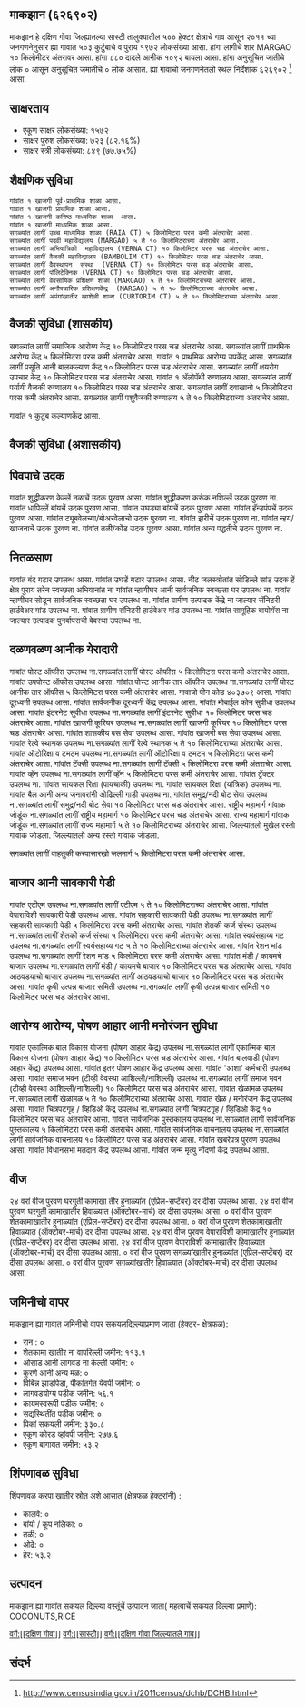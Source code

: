 {{माहितीचौकट भारतीय न्यायक्षेत्र
|प्रकार = गांव
|जनगणना २०११_स्थलनिर्देशांक=626902
|थळावें_नांव=माकझान
|तालुका_नांव=सास्टी
|जिल्लो_नांव=दक्षिण गोवा
|राज्य_नांव=गोंय
|विभाग=
|जिल्लो=[[दक्षिण गोवा]]
|तालुका_नांवां=[[सास्टी]]
|लागींचे_शार=[[MARGAO]]
|अक्षांश=
|रेखांश=
|शोधक_स्थान=right
|क्षेत्रफळ_एकूण=5.00
|समुद्र तळा पसून उंची=
|लोकसंख्या_एकूण=1972
|लोकसंख्या_वर्स=2011
|लोकसंख्या_घनत्व=394
|लोकसंख्या_पुरुश=880
|लोकसंख्या_स्त्री=1092
|लिंग_गुणोत्तर=1240
|अधिकृत_भास=[[कोंकणी, मराठी]]
}}

== माकझान (६२६९०२) ==

माकझान हे दक्षिण गोवा जिल्ह्यातल्या सास्टी तालुक्यातील ५०० हेक्टर क्षेत्राचे गाव आसून २०११ च्या जनगणनेनुसार ह्या गावात ५०३ कुटुंबाचे व पुराय १९७२ लोकसंख्या आसा. हांगा लागीचे शार MARGAO १० किलोमीटर अंतरावर आसा. हांगा ८८० दादले आनीक १०९२ बायला आसा. हांगा अनुसूचित जातीचे लोक ० आसून अनुसूचित जमातीचे ० लोक आसात. ह्या गावाचो जनगणनेतलो स्थल निर्देशांक ६२६९०२  <ref>http://www.censusindia.gov.in/2011census/dchb/DCHB.html</ref> आसा.


== साक्षरताय ==  
* एकूण साक्षर लोकसंख्या: १५७२
* साक्षर पुरुश लोकसंख्या: ७२३ (८२.१६%)
* साक्षर स्त्री लोकसंख्या: ८४९ (७७.७५%)


== शैक्षणिक सुविधा ==  
 ﻿गांवांत १ खाजगी पूर्व-प्राथमिक शाळा आसा.
 ﻿गांवांत १ खाजगी प्राथमिक शाळा आसा.
 ﻿गांवांत १ खाजगी कनिष्ठ माध्यमिक शाळा  आसा.
 ﻿गांवांत १ खाजगी माध्यमिक शाळा आसा.
 सगळ्यांत लागीं उच्च माध्यमिक शाळा (RAIA CT) ५ किलोमिटरा परस कमी अंतराचेर आसा.
 सगळ्यांत लागीं पदवी महाविद्यालय (MARGAO) ५ ते १० किलोमिटराच्या अंतराचेर आसा.
 सगळ्यांत लागीं अभियांत्रिकी  महाविद्यालय (VERNA CT) १० किलोमिटर परस चड अंतराचेर आसा.
 सगळ्यांत लागीं वैजकी महाविद्यालय (BAMBOLIM CT) १० किलोमिटर परस चड अंतराचेर आसा.
 सगळ्यांत लागीं वैवस्थापन  संस्था  (VERNA CT) १० किलोमिटर परस चड अंतराचेर आसा.
 सगळ्यांत लागीं पॉलिटेक्निक (VERNA CT) १० किलोमिटर परस चड अंतराचेर आसा.
 सगळ्यांत लागीं वेवसायिक प्रशिक्षण शाळा (MARGAO) ५ ते १० किलोमिटराच्या अंतराचेर आसा.
 सगळ्यांत लागीं अनौपचारिक प्रशिक्षणकेंद्र  (MARGAO) ५ ते १० किलोमिटराच्या अंतराचेर आसा.
 सगळ्यांत लागीं अपंगांखातीर खाशेली शाळा (CURTORIM CT) ५ ते १० किलोमिटराच्या अंतराचेर आसा.
 


== वैजकी सुविधा (शासकीय) ==
सगळ्यांत लागीं समाजिक आरोग्य केंद्र १० किलोमिटर परस चड अंतराचेर आसा.
सगळ्यांत लागीं प्राथमिक आरोग्य केंद्र ५ किलोमिटरा परस कमी अंतराचेर आसा.
﻿गांवांत १ प्राथमिक आरोग्य उपकेंद्र  आसा.
सगळ्यांत लागीं प्रसूति आनी बालकल्याण केंद्र १० किलोमिटर परस चड अंतराचेर आसा.
सगळ्यांत लागीं क्षयरोग उपचार केंद्र  १० किलोमिटर परस चड अंतराचेर आसा.
﻿गांवांत १ अ‍ॅलोपॅथी रुग्णालय आसा.
सगळ्यांत लागीं पर्यायी वैजकी रुग्णालय १० किलोमिटर परस चड अंतराचेर आसा.
सगळ्यांत लागीं दवाखानो ५ किलोमिटरा परस कमी अंतराचेर आसा.
सगळ्यांत लागीं पशुवैजकी रुग्णालय ५ ते १० किलोमिटराच्या अंतराचेर आसा.

﻿गांवांत १ कुटुंब कल्याणकेंद्र आसा.


== वैजकी सुविधा (अशासकीय) ==











== पिवपाचे उदक ==
गांवांत शुद्धीकरण केल्लें नळाचें उदक पुरवण आसा.
गांवांत शुद्धीकरण करूंक नशिल्लें उदक पुरवण ना.
गांवांत धापिल्लें बांयचें उदक पुरवण आसा.
गांवांत उघड्या बांयचें उदक पुरवण आसा.
गांवांत हॅन्डपंपचें उदक पुरवण आसा.
गांवांत ट्यूबवेलच्या/बोअरवेलाचो उदक पुरवण ना.
गांवांत झरीचें उदक पुरवण ना.
गांवांत न्हय/खाजनाचें उदक पुरवण ना.
गांवांत तळी/कोंड उदक पुरवण आसा.
गांवांत अन्य पद्धतीचे उदक पुरवण ना.


== नितळसाण ==
गांवांत बंद गटार उपलब्ध आसा.
गांवांत उघडें गटार उपलब्ध आसा.
नीट जलस्त्रोतांत सोडिल्ले सांड उदक
हें क्षेत्र पुराय तरेन स्वच्छता अभियानांत ना
गांवांत न्हाणीघर आनी सार्वजनिक स्वच्छता घर  उपलब्ध ना.
गांवांत न्हाणीघर सोडून सार्वजनिक स्वच्छता घर उपलब्ध ना.
गांवांत ग्रामीण उत्पादक केंद्रे ना जाल्यार सॅनिटरी हार्डवेअर मांड उपलब्ध ना.
गांवांत ग्रामीण सॅनिटरी हार्डवेअर मांड उपलब्ध ना.
गांवांत सामूहिक बायोगॅस ना जाल्यार उत्पादक पुनर्वापराची वेवस्था उपलब्ध ना.


== दळणवळण आनीक येरादारी ==
गांवांत पोस्ट ऑफीस उपलब्ध ना.सगळ्यांत लागीं पोस्ट ऑफीस ५ किलोमिटरा परस कमी अंतराचेर आसा.
गांवांत उपपोस्ट ऑफीस उपलब्ध आसा.
गांवांत पोस्ट आनीक तार ऑफीस उपलब्ध ना.सगळ्यांत लागीं पोस्ट आनीक तार ऑफीस ५ किलोमिटरा परस कमी अंतराचेर आसा.
गावाचो पीन कोड ४०३७०९  आसा.
गांवांत दूरध्वनी उपलब्ध आसा.
गांवांत सार्वजनीक दूरध्वनी केंद्र उपलब्ध आसा.
गांवांत मोबाईल फोन सुवीधा उपलब्ध आसा.
गांवांत इंटरनेट सुवीधा उपलब्ध ना.सगळ्यांत लागीं इंटरनेट सुवीधा १० किलोमिटर परस चड अंतराचेर आसा.
गांवांत खाजगी कूरियर उपलब्ध ना.सगळ्यांत लागीं खाजगी कूरियर १० किलोमिटर परस चड अंतराचेर आसा.
गांवांत शासकीय बस सेवा उपलब्ध आसा.
गांवांत खाजगी बस सेवा उपलब्ध आसा.
गांवांत रेल्वे स्थानक उपलब्ध ना.सगळ्यांत लागीं रेल्वे स्थानक ५ ते १० किलोमिटराच्या अंतराचेर आसा.
गांवांत ऑटोरिक्षा व टमटम उपलब्ध ना.सगळ्यांत लागीं ऑटोरिक्षा व टमटम ५ किलोमिटरा परस कमी अंतराचेर आसा.
गांवांत टॅक्सी उपलब्ध ना.सगळ्यांत लागीं टॅक्सी ५ किलोमिटरा परस कमी अंतराचेर आसा.
गांवांत व्हॅन उपलब्ध ना.सगळ्यांत लागीं व्हॅन ५ किलोमिटरा परस कमी अंतराचेर आसा.
गांवांत ट्रॅक्टर उपलब्ध ना.
गांवांत सायकल रिक्षा (पायचाकी) उपलब्ध ना.
गांवांत सायकल रिक्षा (यांत्रिक) उपलब्ध ना.
गांवांत बैल आनी अन्य जनावरांनी ओढिल्ली गाडी उपलब्ध ना.
गांवांत समुद्र/नदी बोट सेवा उपलब्ध ना.सगळ्यांत लागीं समुद्र/नदी बोट सेवा १० किलोमिटर परस चड अंतराचेर आसा.
राष्ट्रीय महामार्ग गांवाक जोडूंक ना.सगळ्यांत लागीं राष्ट्रीय महामार्ग १० किलोमिटर परस चड अंतराचेर आसा.
राज्य महामार्ग गांवाक जोडूंक ना.सगळ्यांत लागीं राज्य महामार्ग ५ ते १० किलोमिटराच्या अंतराचेर आसा.
जिल्ल्यातलो मुखेल रस्तो गांवाक जोडला.
जिल्ल्यातलो अन्य रस्तो गांवाक जोडला.



सगळ्यांत लागीं वाहतुकी करपासारखो जलमार्ग ५ किलोमिटरा परस कमी अंतराचेर आसा.



== बाजार आनी सावकारी पेडी ==
गांवांत एटीएम उपलब्ध ना.सगळ्यांत लागीं एटीएम ५ ते १० किलोमिटराच्या अंतराचेर आसा.
गांवांत वेपाराविशी सावकारी पेडी उपलब्ध आसा.
गांवांत सहकारी सावकारी पेडी उपलब्ध ना.सगळ्यांत लागीं सहकारी सावकारी पेडी ५ किलोमिटरा परस कमी अंतराचेर आसा.
गांवांत शेतकी कर्ज संस्था उपलब्ध ना.सगळ्यांत लागीं शेतकी कर्ज संस्था ५ किलोमिटरा परस कमी अंतराचेर आसा.
गांवांत स्वयंसहाय्य गट उपलब्ध ना.सगळ्यांत लागीं स्वयंसहाय्य गट ५ ते १० किलोमिटराच्या अंतराचेर आसा.
गांवांत रेशन मांड उपलब्ध ना.सगळ्यांत लागीं रेशन मांड ५ किलोमिटरा परस कमी अंतराचेर आसा.
गांवांत मंडी / कायमचे बाजार उपलब्ध ना.सगळ्यांत लागीं मंडी / कायमचे बाजार १० किलोमिटर परस चड अंतराचेर आसा.
गांवांत आठवडयाचो बाजार उपलब्ध ना.सगळ्यांत लागीं आठवडयाचो बाजार १० किलोमिटर परस चड अंतराचेर आसा.
गांवांत कृषी उत्पन्न बाजार समिती उपलब्ध ना.सगळ्यांत लागीं कृषी उत्पन्न बाजार समिती १० किलोमिटर परस चड अंतराचेर आसा.


== आरोग्य आरोग्य, पोषण आहार आनी मनोरंजन सुविधा ==
गांवांत एकात्मिक बाल विकास योजना (पोषण आहार केंद्र) उपलब्ध ना.सगळ्यांत लागीं एकात्मिक बाल विकास योजना (पोषण आहार केंद्र) १० किलोमिटर परस चड अंतराचेर आसा.
गांवांत बालवाडी (पोषण आहार केंद्र) उपलब्ध आसा.
गांवांत इतर पोषण आहार केंद्र उपलब्ध आसा.
गांवांत 'आशा' कर्मचारी उपलब्ध आसा.
गांवांत समाज भवन (टीव्ही वेवस्था आशिल्ली/नाशिल्ली) उपलब्ध ना.सगळ्यांत लागीं समाज भवन (टीव्ही वेवस्था आशिल्ली/नाशिल्ली) १० किलोमिटर परस चड अंतराचेर आसा.
गांवांत खेळांमळ उपलब्ध ना.सगळ्यांत लागीं खेळांमळ ५ ते १० किलोमिटराच्या अंतराचेर आसा.
गांवांत खेळ / मनोरंजन केंद्र उपलब्ध आसा.
गांवांत चित्रपटगृह / व्हिडिओ केंद्र उपलब्ध ना.सगळ्यांत लागीं चित्रपटगृह / व्हिडिओ केंद्र १० किलोमिटर परस चड अंतराचेर आसा.
गांवांत सार्वजनिक पुस्तकालय उपलब्ध ना.सगळ्यांत लागीं सार्वजनिक पुस्तकालय ५ किलोमिटरा परस कमी अंतराचेर आसा.
गांवांत सार्वजनिक वाचनालय उपलब्ध ना.सगळ्यांत लागीं सार्वजनिक वाचनालय १० किलोमिटर परस चड अंतराचेर आसा.
गांवांत खबरेपत्र पुरवण उपलब्ध आसा.
गांवांत विधानसभा मतदान केंद्र उपलब्ध आसा.
गांवांत जन्म मृत्यु नोंदणी केंद्र उपलब्ध आसा.


== वीज ==
२४ वरां वीज पुरवण घरगुती कामाखा तीर हुनाळ्यांत (एप्रिल-सप्टेंबर) दर दीसा उपलब्ध आसा.
२४ वरां वीज पुरवण घरगुती कामाखातीर हिवाळ्यात (ऑक्टोबर-मार्च) दर दीसा उपलब्ध आसा.
० वरां वीज पुरवण शेतकामाखातीर हुनाळ्यांत (एप्रिल-सप्टेंबर) दर दीसा उपलब्ध आसा.
० वरां वीज पुरवण शेतकामाखातीर हिवाळ्यात (ऑक्टोबर-मार्च) दर दीसा उपलब्ध आसा.
२४ वरां वीज पुरवण वेपाराविशी कामाखातीर हुनाळ्यांत (एप्रिल-सप्टेंबर) दर दीसा उपलब्ध आसा.
२४ वरां वीज पुरवण वेपाराविशी कामाखातीर हिवाळ्यात (ऑक्टोबर-मार्च) दर दीसा उपलब्ध आसा.
० वरां वीज पुरवण सगळ्यांखातीर हुनाळ्यांत (एप्रिल-सप्टेंबर) दर दीसा उपलब्ध आसा.
० वरां वीज पुरवण सगळ्यांखातीर हिवाळ्यात (ऑक्टोबर-मार्च) दर दीसा उपलब्ध आसा.


== जमिनीचो वापर ==
माकझान ह्या गावात जमिनीचो वापर सकयलदिल्ल्याप्रमाण जाता (हेक्टर- क्षेत्रफळ):
* रान  : ०
* शेतकामा खातीर ना वापरिल्ली जमीन: ११३.१
* ओसाड आनी लागवड ना केल्ली जमीन: ०
* कुरणे आनी अन्य मळ: ०
* विबिन्न झाडांपेडा, पीकांतर्गत येवपी जमीन: ०
* लागवडयोग्य पडीक जमीन: ५६.१
* कायमस्वरूपी पडीक जमीन: ०
* सद्यस्थितींत पडीक जमीन: ०
* पिकां सकयली जमीन: ३३०.८
* एकूण कोरड व्हांवपी जमीन: २७७.६
* एकूण बागायत जमीन: ५३.२


== शिंपणावळ सुविधा ==
शिंपणावळ करपा खातीर स्रोत अशे आसात (क्षेत्रफळ हेक्टरांनी) :
* कालवे: ०
* बांयो / कूप नलिका: ०
* तळी: ०
* ओढे: ०
* हेर: ५३.२


== उत्पादन ==
माकझान ह्या गावांत सकयल दिल्ल्या वस्तूंचें उत्पादन जाता( महत्वाचें सकयल दिल्ल्या प्रमाणें): COCONUTS,RICE


[[वर्ग:[[दक्षिण गोवा]]]]
[[वर्ग:[[सास्टी]]]]
[[वर्ग:[[दक्षिण गोवा जिल्ल्यांतले गांव]]]]


== संदर्भ ==
 


